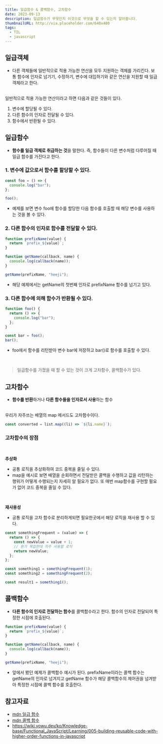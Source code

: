 ```yaml
---
title: 일급함수 & 콜백함수, 고차함수
date: 2023-09-13
description: 일급함수가 무엇인지 이것으로 무엇을 할 수 있는지 알아봅니다.
thumbnailURL: http://via.placeholder.com/640x480
tags:
  - TIL
  - javascript
---
```


## 일급객체

- 다른 객체들에 일반적으로 적용 가능한 연산을 모두 지원하는 객체를 가리킨다. 보통 함수에 인자로 넘기기, 수정하기, 변수에 대입하기와 같은 연산을 지원할 때 일급 객체라고 한다.

<br />
일반적으로 적용 가능한 연산이라고 하면 다음과 같은 것들이 있다.

1. 변수에 할당될 수 있다.
2. 다른 함수의 인자로 전달될 수 있다.
3. 함수에서 반환될 수 있다.

## 일급함수

- **함수를 일급 객체로 취급하는 것**을 말한다. 즉, 함수들이 다른 변수처럼 다루어질 때 일급 함수를 가진다고 한다.

### 1. 변수에 값으로서 함수를 할당할 수 있다.

```js
const foo = () => {
  console.log("bar");
};

foo();
```

- 예제를 보면 변수 foo에 함수를 할당한 다음 함수를 호출할 때 해당 변수를 사용하는 것을 볼 수 있다.

### 2. 다른 함수의 인자로 함수를 전달할 수 있다.

```js
function prefixName(value) {
  return `prefix_${value}`;
}

function getName(callback, name) {
  console.log(callback(name));
}

getName(prefixName, "heeji");
```

- 해당 예제에서는 getName의 첫번째 인자로 prefixName 함수를 넘기고 있다.

### 3. 다른 함수에 의해 함수가 반환될 수 있다.

```js
function foo() {
  return () => {
    console.log("bar");
  };
}

const bar = foo();
bar();
```

- foo에서 함수를 리턴받아 변수 bar에 저장하고 bar()로 함수를 호출할 수 있다.

<br />

> 일급함수를 가졌을 때 할 수 있는 것이 크게 고차함수, 콜백함수가 있다.

## 고차함수

- **함수를 반환**하거나 **다른 함수들을 인자로서 사용**하는 함수

<br />
우리가 자주쓰는 배열의 map 메서드도 고차함수이다.

```js
const converted = list.map((li) => `${li.name}`);
```

### 고차함수의 장점

<br />

**추상화**

- 공통 로직을 추상화하여 코드 중복을 줄일 수 있다.
- map을 예시로 보면 배열을 순회하면서 전달받은 콜백을 수행하고 값을 리턴하는 행위가 어떻게 수행되는지 자세히 알 필요가 없다. 또 매번 map함수를 구현할 필요가 없어 코드 중복을 줄일 수 있다.

<br />

**재사용성**

- 공통 로직을 고차 함수로 분리하게되면 필요한곳에서 해당 로직을 재사용 할 수 있다.

```js
const somethingFrequent = (value) => {
  return () => {
    const newValue = value + 1;
    // 뭔가 복잡한데 자주 사용할 로직
    return newValue;
  };
};

const something1 = somethingFrequent(1);
const something2 = somethingFrequent(2);

const result1 = something1();
```

## 콜백함수

- **다른 함수의 인자로 전달하는 함수**를 콜백함수라고 한다. 함수의 인자로 전달되어 특정한 시점에 호출된다.

```js
function prefixName(value) {
  return `prefix_${value}`;
}

function getName(callback, name) {
  console.log(callback(name));
}

getName(prefixName, "heeji");
```

- 앞에서 봤던 예제가 콜백함수 예시가 된다. prefixName이라는 콜백 함수는 getName의 인자로 넘겨지고 getName 함수가 해당 콜백함수의 제어권을 넘겨받아 특정한 시점에 콜백 함수를 호출한다.

## 참고자료

- [mdn 일급 함수](https://developer.mozilla.org/ko/docs/Glossary/First-class_Function)
- [mdn 콜백 함수](https://developer.mozilla.org/ko/docs/Glossary/Callback_function)
- https://wiki.yowu.dev/ko/Knowledge-base/Functional_JavaScript/Learning/005-building-reusable-code-with-higher-order-functions-in-javascript
